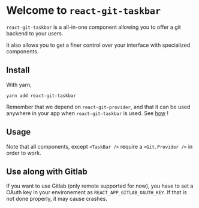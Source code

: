 <Meta title='Introduction' />

# Welcome to `react-git-taskbar`

`react-git-taskbar` is a all-in-one component allowing you to offer a git backend to your users.

It also allows you to get a finer control over your interface with specialized components.

## Install

With yarn,

```
yarn add react-git-taskbar
```

Remember that we depend on `react-git-provider`, and that it can be used anywhere in your app when `react-git-taskbar` is used. See [how](https://react-git-provider.publica.re) !

## Usage

Note that all components, except `<TaskBar />` require a `<Git.Provider />` in order to work.

## Use along with Gitlab

If you want to use Gitlab (only remote supported for now), you have to set a OAuth key in your environement as `REACT_APP_GITLAB_OAUTH_KEY`. If that is not done properly, it may cause crashes.
